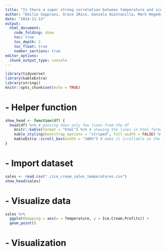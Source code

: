 ```yaml
---
title: "Is there a super strong correlation between temperature and ice cream sales?"
author: "Emilio Sopprani, Grace 3Rico, Gonzalo Quintanilla, Mark Hegedus"
date: "2024-11-13"
output:
  html_document:
    code_folding: show
    toc: true
    toc_depth: 2
    toc_float: true
    number_sections: true
editor_options: 
  chunk_output_type: console
---
```


```r
library(tidyverse)
library(kableExtra)
library(stringi)
knitr::opts_chunk$set(echo = TRUE)
```

# - Helper function

```r
show_head <- function(df) {
  head(df) %>% # passing down only few lines from the df
    knitr::kable(format = "html") %>% # showing the lines in html format
    kable_styling(bootstrap_options = "striped", full_width = FALSE) %>% # little bit of style to avoid columns to be crowded
    kableExtra::scroll_box(width = "100%") # make it scrollable so the columns don't overflow the page
}
```


# - Import dataset

```r
sales <- read.csv("./ice_cream_sales_temperatures.csv")
show_head(sales)
```

# - Visualize data

```r
sales %>%
  ggplot(mapping = aes(x = Temperature, y = Ice.Cream.Profits)) +
  geom_point()
```

# - Visualization

```r

```
